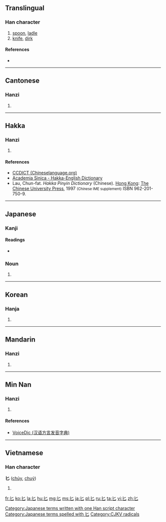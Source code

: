 {{also|七}}
==Translingual==
{{stroke order|type=animate}}

===Han character===
{{Han char|rn=21|rad=匕|as=00|sn=2|four=4071<sub>0</sub>|canj=山竹 (UH)}}

# [[spoon]], [[ladle]]
# [[knife]], [[dirk]]

====References====
* {{Han ref|kx=0152.180|dkj=02570|dj=0342.020|hdz=10261.150|uh=5315|ud=21269|bh=A450|bd=42064}}

----

==Cantonese==

===Hanzi===
{{yue-hanzi|jyut=[[bei2]], [[bei6]]|y=[[bei6]]}}

# {{defn|lang=yue|sort=匕00}}

----

==Hakka==

===Hanzi===
{{hak-hanzi|poj=pí|gd=pi<sup>3</sup>|hpy=bi3}}

# {{defn|lang=hak|sort=匕00}}

====References====
*[http://www.chineselanguage.org/dictionaries/?mode=view&module=chardict&query=%E5%8C%95 CCDICT (Chineselanguage.org)]
*[http://minhakka.ling.sinica.edu.tw/bkg/hakyin/search.php?DETAIL=1&LIMIT=id=31221&dbname=su_tian_1&graph=2 Academia Sinica - Hakka-English Dictionary]
*Lau, Chun-fat. ''Hakka Pinyin Dictionary'' (Chinese). [[Hong Kong]]: [[w:Chinese University of Hong Kong|The Chinese University Press]], 1997 <small>(Chinese IME supplement)</small> ISBN 962-201-750-9.

----

==Japanese==

===Kanji===
{{ja-kanji|grade=9|rs=匕00}}

====Readings====
* {{ja-readings|on=[[ひ]] (hi)|kun=[[さじ]] (saji)}}

===Noun===
{{ja-noun|k|hira=さじ|rom=saji}} 

# {{alternative form of|匙|lang=ja}}

[[Category:Japanese terms written with one Han script character]]
[[Category:Japanese terms spelled with 匕]]

----

==Korean==

===Hanja===
{{ko-hanja|hangeul=비|rv=bi|mr=pi}}

# {{defn|lang=ko|sort=匕00}}

----

==Mandarin==

===Hanzi===
{{cmn-hanzi|pin=[[bǐ]] ([[bi3]]), [[huā]] ([[hua1]])|wg=pi<sup>3</sup>, hua<sup>1</sup>}}

# {{defn|lang=cmn|sort=匕00}}

----

==Min Nan==

===Hanzi===
{{nan-hanzi|poj=|tlpa=pí (pi<sup>2</sup>)|gd=bi<sup>3</sup>}}

# {{defn|lang=nan|sort=匕00}}

====References====
*[http://cn.voicedic.com/ VoiceDic (汉语方言发音字典)]

----

==Vietnamese==

===Han character===
'''匕''' ([[chủy]], [[chuỷ]])

# {{defn|lang=vi}}

[[Category:CJKV radicals]]

[[fr:匕]]
[[ko:匕]]
[[la:匕]]
[[hu:匕]]
[[mg:匕]]
[[ms:匕]]
[[ja:匕]]
[[pl:匕]]
[[ru:匕]]
[[ta:匕]]
[[vi:匕]]
[[zh:匕]]